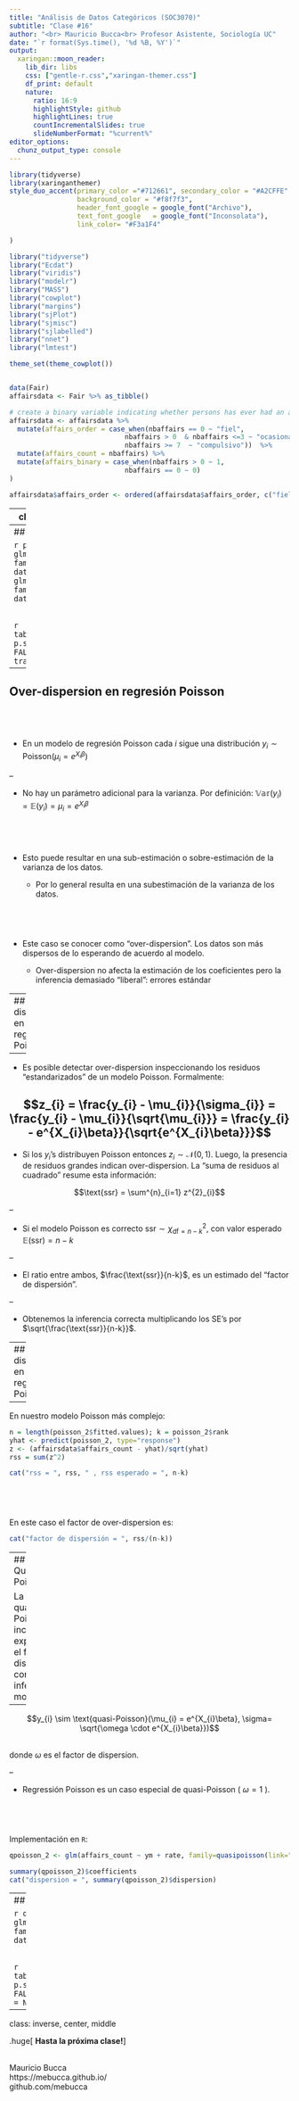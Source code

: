 ```yaml
---
title: "Análisis de Datos Categóricos (SOC3070)"
subtitle: "Clase #16"
author: "<br> Mauricio Bucca<br> Profesor Asistente, Sociología UC"
date: "`r format(Sys.time(), '%d %B, %Y')`"
output:
  xaringan::moon_reader:
    lib_dir: libs
    css: ["gentle-r.css","xaringan-themer.css"]
    df_print: default
    nature:
      ratio: 16:9
      highlightStyle: github
      highlightLines: true
      countIncrementalSlides: true
      slideNumberFormat: "%current%"
editor_options: 
  chunz_output_type: console
---
```


```r
library(tidyverse)
library(xaringanthemer)
style_duo_accent(primary_color ="#712661", secondary_color = "#A2CFFE" ,
                 background_color = "#f8f7f3",
                 header_font_google = google_font("Archivo"),
                 text_font_google   = google_font("Inconsolata"), 
                 link_color= "#F3a1F4"

)
```

```r
library("tidyverse")
library("Ecdat")
library("viridis")
library("modelr")
library("MASS")
library("cowplot")
library("margins")
library("sjPlot")
library("sjmisc")
library("sjlabelled")
library("nnet")
library("lmtest")

theme_set(theme_cowplot())


data(Fair)
affairsdata <- Fair %>% as_tibble()

# create a binary variable indicating whether persons has ever had an affair
affairsdata <- affairsdata %>% 
  mutate(affairs_order = case_when(nbaffairs == 0 ~ "fiel",
                             nbaffairs > 0  & nbaffairs <=3 ~ "ocasional",
                             nbaffairs >= 7  ~ "compulsivo"))  %>%
  mutate(affairs_count = nbaffairs) %>%
  mutate(affairs_binary = case_when(nbaffairs > 0 ~ 1,
                             nbaffairs == 0 ~ 0)
)

affairsdata$affairs_order <- ordered(affairsdata$affairs_order, c("fiel","ocasional","compulsivo"))
```

---
class: inverse, center, middle

## Datos de recuento
###  Regresión Poisson y Quasi-Poisson

---
## Regresión Poisson

```r
poisson_1 <- glm(affairs_count ~ ym, family=poisson(link="log"), data=affairsdata)
poisson_2 <- glm(affairs_count ~ ym + rate, family=poisson(link="log"), data=affairsdata)
```

<br>

```r
tab_model(poisson_1,poisson_2, p.style = "stars",   show.ci = FALSE, show.p = FALSE, transform = NULL)
```

---
## Over-dispersion en regresión Poisson

<br>
--


- En un modelo de regresión Poisson cada $i$ sigue una distribución $y_{i} \sim \text{Poisson}(\mu_{i} = e^{X_{i}\beta})$


--

- No hay un parámetro adicional para la varianza. Por definición: $\mathbb{Var}(y_{i})=\mathbb{E}(y_{i})=\mu_{i}=e^{X_{i}\beta}$

<br>
--

- Esto puede resultar en una sub-estimación o sobre-estimación de la varianza de los datos. 

  - Por lo general resulta en una subestimación de la varianza de los datos.

<br> 
--

- Este caso se conocer como "over-dispersion". Los datos son más dispersos de lo esperando de acuerdo al modelo.
  
  - Over-dispersion no afecta la estimación de los coeficientes pero la inferencia demasiado "liberal": errores estándar

---
## Over-dispersion en regresión Poisson

--

- Es posible detectar over-dispersion inspeccionando los residuos "estandarizados" de un modelo Poisson. Formalmente:

$$z_{i} = \frac{y_{i} - \mu_{i}}{\sigma_{i}} = \frac{y_{i} - \mu_{i}}{\sqrt{\mu_{i}}} = \frac{y_{i} - e^{X_{i}\beta}}{\sqrt{e^{X_{i}\beta}}}$$
--

- Si los $y_{i}$'s distribuyen Poisson entonces $z_{i} \sim \mathcal{N}(0,1)$. Luego, la presencia de residuos grandes indican over-dispersion. La "suma de residuos al cuadrado" resume esta información:

$$\text{ssr} = \sum^{n}_{i=1} z^{2}_{i}$$

--

- Si el modelo Poisson es correcto $\text{ssr} \sim \chi^2_{\text{df}=n-k}$, con valor esperado $\mathbb{E}(\text{ssr})=n-k$

--

- El ratio entre ambos, $\frac{\text{ssr}}{n-k}$, es un estimado del "factor de dispersión".

--

- Obtenemos la inferencia correcta multiplicando los SE's por $\sqrt{\frac{\text{ssr}}{n-k}}$.


---
## Over-dispersion en regresión Poisson

--

En nuestro modelo Poisson más complejo:

```r
n = length(poisson_2$fitted.values); k = poisson_2$rank
yhat <- predict(poisson_2, type="response")
z <- (affairsdata$affairs_count - yhat)/sqrt(yhat)
rss = sum(z^2)
```
```r
cat("rss = ", rss, " , rss esperado = ", n-k)
```

<br>
--

En este caso el factor de over-dispersion es:

```r
cat("factor de dispersión = ", rss/(n-k))
```

---
## Regressión Quasi-Poisson 

La regressión quasi-Poisson incorpora explícitamente el factor de dispersión y corrige la inferenciadel modelo.

--

$$y_{i} \sim \text{quasi-Poisson}(\mu_{i} = e^{X_{i}\beta}, \sigma= \sqrt{\omega \cdot  e^{X_{i}\beta}})$$

<br>
donde $\omega$ es el factor de dispersion.

--

  - Regressión Poisson es un caso especial de quasi-Poisson ( $\omega=1$ ).
  
<br>
--

Implementación en `R`:

```r
qpoisson_2 <- glm(affairs_count ~ ym + rate, family=quasipoisson(link="log"), data=affairsdata)
```

```r
summary(qpoisson_2)$coefficients
cat("dispersion = ", summary(qpoisson_2)$dispersion)
```

---
## Quasi-Poisson

```r
qpoisson_2 <- glm(affairs_count ~ ym + rate, family=quasipoisson(link="log"), data=affairsdata)
```

<br>

```r
tab_model(poisson_2,qpoisson_2, p.style = "stars",   show.ci = FALSE, show.p = FALSE, transform = NULL)
```


---
class: inverse, center, middle

.huge[
**Hasta la próxima clase!**
]

<br>
Mauricio Bucca <br>
https://mebucca.github.io/ <br>
github.com/mebucca




